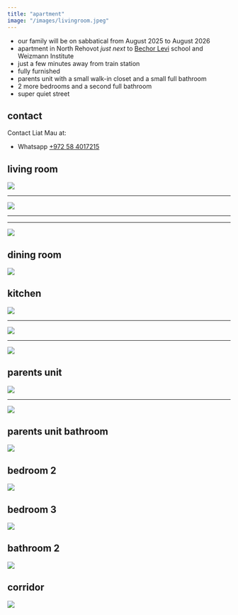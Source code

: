 ```yaml
---
title: "apartment"
image: "/images/livingroom.jpeg"
---
```


* our family will be on sabbatical from August 2025 to August 2026
* apartment in North Rehovot *just next* to <a href="https://maps.app.goo.gl/CN8fj3u9LUK2ibsc9" target="_blank">Bechor Levi</a> school and Weizmann Institute
* just a few minutes away from train station
* fully furnished
* parents unit with a small walk-in closet and a small full bathroom
* 2 more bedrooms and a second full bathroom
* super quiet street

## contact

Contact Liat Mau at:

* Whatsapp [+972 58 4017215](https://api.whatsapp.com/send?phone=972584017215)

## living room

![](/images/livingroom.jpeg)

---

![](/images/livingroomB.jpeg)

---

<!-- ![](/images/livingroom2.jpeg) -->

---

![](/images/livingroom3.jpeg)



## dining room

![](/images/dining.jpeg)

## kitchen

![](/images/kitchen1.jpeg)

---

![](/images/kitchen2.jpeg)

---

![](/images/kitchen3.jpeg)

## parents unit

![](/images/bedroomC1.jpeg)

---

![](/images/bedroomC3.jpeg)


## parents unit bathroom

![](/images/parents-bathroom.jpeg)

## bedroom 2

![](/images/bedroomA.jpeg)

## bedroom 3

![](/images/bedroomB.jpeg)

## bathroom 2

![](/images/kids-bathroom.jpeg)

## corridor

![](/images/corridor.jpeg)

